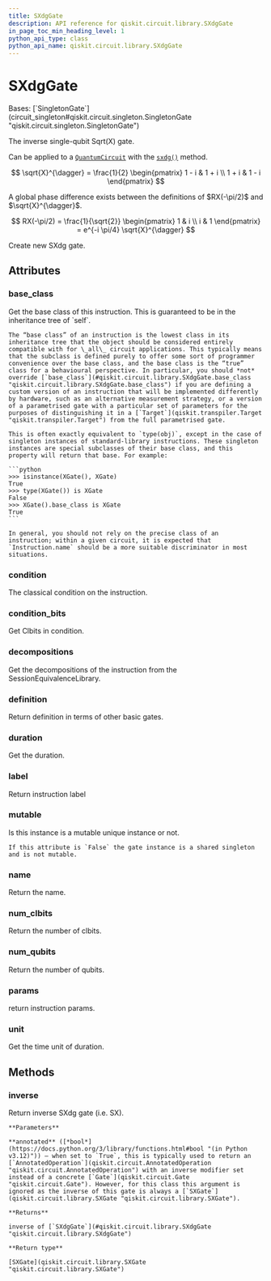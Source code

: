 ```yaml
---
title: SXdgGate
description: API reference for qiskit.circuit.library.SXdgGate
in_page_toc_min_heading_level: 1
python_api_type: class
python_api_name: qiskit.circuit.library.SXdgGate
---
```


# SXdgGate

<Class id="qiskit.circuit.library.SXdgGate" isDedicatedPage={true} github="https://github.com/Qiskit/qiskit/tree/stable/1.0/qiskit/circuit/library/standard_gates/sx.py#L138-L204" signature="qiskit.circuit.library.SXdgGate(*args, _force_mutable=False, **kwargs)" modifiers="class">
  Bases: [`SingletonGate`](circuit_singleton#qiskit.circuit.singleton.SingletonGate "qiskit.circuit.singleton.SingletonGate")

  The inverse single-qubit Sqrt(X) gate.

  Can be applied to a [`QuantumCircuit`](qiskit.circuit.QuantumCircuit "qiskit.circuit.QuantumCircuit") with the [`sxdg()`](qiskit.circuit.QuantumCircuit#sxdg "qiskit.circuit.QuantumCircuit.sxdg") method.

$$
\sqrt{X}^{\dagger} = \frac{1}{2} \begin{pmatrix}
1 - i & 1 + i \\
1 + i & 1 - i
\end{pmatrix}
$$

  <Admonition title="Note" type="note">
    A global phase difference exists between the definitions of $RX(-\pi/2)$ and $\sqrt{X}^{\dagger}$.

$$
RX(-\pi/2) = \frac{1}{\sqrt{2}} \begin{pmatrix}
1 & i \\
i & 1
\end{pmatrix}
= e^{-i \pi/4} \sqrt{X}^{\dagger}
$$
  </Admonition>

  Create new SXdg gate.

  ## Attributes

  ### base\_class

  <Attribute id="qiskit.circuit.library.SXdgGate.base_class">
    Get the base class of this instruction. This is guaranteed to be in the inheritance tree of `self`.

    The “base class” of an instruction is the lowest class in its inheritance tree that the object should be considered entirely compatible with for \_all\_ circuit applications. This typically means that the subclass is defined purely to offer some sort of programmer convenience over the base class, and the base class is the “true” class for a behavioural perspective. In particular, you should *not* override [`base_class`](#qiskit.circuit.library.SXdgGate.base_class "qiskit.circuit.library.SXdgGate.base_class") if you are defining a custom version of an instruction that will be implemented differently by hardware, such as an alternative measurement strategy, or a version of a parametrised gate with a particular set of parameters for the purposes of distinguishing it in a [`Target`](qiskit.transpiler.Target "qiskit.transpiler.Target") from the full parametrised gate.

    This is often exactly equivalent to `type(obj)`, except in the case of singleton instances of standard-library instructions. These singleton instances are special subclasses of their base class, and this property will return that base. For example:

    ```python
    >>> isinstance(XGate(), XGate)
    True
    >>> type(XGate()) is XGate
    False
    >>> XGate().base_class is XGate
    True
    ```

    In general, you should not rely on the precise class of an instruction; within a given circuit, it is expected that `Instruction.name` should be a more suitable discriminator in most situations.
  </Attribute>

  ### condition

  <Attribute id="qiskit.circuit.library.SXdgGate.condition">
    The classical condition on the instruction.
  </Attribute>

  ### condition\_bits

  <Attribute id="qiskit.circuit.library.SXdgGate.condition_bits">
    Get Clbits in condition.
  </Attribute>

  ### decompositions

  <Attribute id="qiskit.circuit.library.SXdgGate.decompositions">
    Get the decompositions of the instruction from the SessionEquivalenceLibrary.
  </Attribute>

  ### definition

  <Attribute id="qiskit.circuit.library.SXdgGate.definition">
    Return definition in terms of other basic gates.
  </Attribute>

  ### duration

  <Attribute id="qiskit.circuit.library.SXdgGate.duration">
    Get the duration.
  </Attribute>

  ### label

  <Attribute id="qiskit.circuit.library.SXdgGate.label">
    Return instruction label
  </Attribute>

  ### mutable

  <Attribute id="qiskit.circuit.library.SXdgGate.mutable">
    Is this instance is a mutable unique instance or not.

    If this attribute is `False` the gate instance is a shared singleton and is not mutable.
  </Attribute>

  ### name

  <Attribute id="qiskit.circuit.library.SXdgGate.name">
    Return the name.
  </Attribute>

  ### num\_clbits

  <Attribute id="qiskit.circuit.library.SXdgGate.num_clbits">
    Return the number of clbits.
  </Attribute>

  ### num\_qubits

  <Attribute id="qiskit.circuit.library.SXdgGate.num_qubits">
    Return the number of qubits.
  </Attribute>

  ### params

  <Attribute id="qiskit.circuit.library.SXdgGate.params">
    return instruction params.
  </Attribute>

  ### unit

  <Attribute id="qiskit.circuit.library.SXdgGate.unit">
    Get the time unit of duration.
  </Attribute>

  ## Methods

  ### inverse

  <Function id="qiskit.circuit.library.SXdgGate.inverse" github="https://github.com/Qiskit/qiskit/tree/stable/1.0/qiskit/circuit/library/standard_gates/sx.py#L189-L201" signature="inverse(annotated=False)">
    Return inverse SXdg gate (i.e. SX).

    **Parameters**

    **annotated** ([*bool*](https://docs.python.org/3/library/functions.html#bool "(in Python v3.12)")) – when set to `True`, this is typically used to return an [`AnnotatedOperation`](qiskit.circuit.AnnotatedOperation "qiskit.circuit.AnnotatedOperation") with an inverse modifier set instead of a concrete [`Gate`](qiskit.circuit.Gate "qiskit.circuit.Gate"). However, for this class this argument is ignored as the inverse of this gate is always a [`SXGate`](qiskit.circuit.library.SXGate "qiskit.circuit.library.SXGate").

    **Returns**

    inverse of [`SXdgGate`](#qiskit.circuit.library.SXdgGate "qiskit.circuit.library.SXdgGate")

    **Return type**

    [SXGate](qiskit.circuit.library.SXGate "qiskit.circuit.library.SXGate")
  </Function>
</Class>

